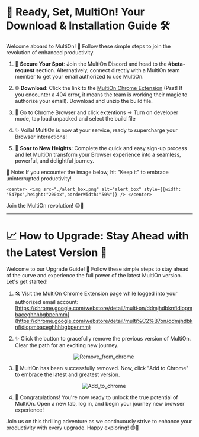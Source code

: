 
# 🚀 Ready, Set, MultiOn! Your Download & Installation Guide 🛠️

Welcome aboard to MultiOn! 🎉 Follow these simple steps to join the revolution of enhanced productivity.

1. 📨 **Secure Your Spot**: Join the MultiOn Discord and head to the **#beta-request** section. Alternatively, connect directly with a MultiOn team member to get your email authorized to use MultiOn.

2. 🌐 **Download**: Click the link to the [MultiOn Chrome Extension](https://drive.google.com/file/d/1gu546V6XrXNNgUXDk8YuytFW5Z8gz-lk/view?usp=sharing) (Psst! If you encounter a 404 error, it means the team is working their magic to authorize your email). Download and unzip the build file. 

3. 🚀 Go to Chrome Browser and click extentions -> Turn on developer mode, tap load unpacked and select the build file

4. ✨ Voilà! MultiOn is now at your service, ready to supercharge your Browser interactions!

5. 🌈 **Soar to New Heights**: Complete the quick and easy sign-up process and let MultiOn transform your Browser experience into a seamless, powerful, and delightful journey.

🔔 Note: If you encounter the image below, hit "Keep it" to embrace uninterrupted productivity!

    <center> <img src="./alert_box.png" alt="alert_box" style={{width: "547px",height:"200px",borderWidth:"50%"}} /> </center>

Join the MultiOn revolution! 😍🚀


---
    


# 📈 How to Upgrade: Stay Ahead with the Latest Version 🚀

Welcome to our Upgrade Guide! 🎉 Follow these simple steps to stay ahead of the curve and experience the full power of the latest MultiOn version. Let's get started!

1. 🛠️ Visit the MultiOn Chrome Extension page while logged into your authorized email account: [https://chrome.google.com/webstore/detail/multi·on/ddmjhdbknfidiopmbaceghhhbgbpenmm](https://chrome.google.com/webstore/detail/multi%C2%B7on/ddmjhdbknfidiopmbaceghhhbgbpenmm)

2. ✨ Click the button to gracefully remove the previous version of MultiOn. Clear the path for an exciting new journey.

   <center> <img src="./Remove_from_chrome.png" alt="Remove_from_chrome" style={{width: "147px",height:"36px",borderWidth:"50%"}} /> </center>

3. 🚀 MultiOn has been successfully removed. Now, click "Add to Chrome" to embrace the latest and greatest version.

    <center> <img src="./Add_to_chrome.png" alt="Add_to_chrome" style={{width: "147px",height:"36px",borderWidth:"50%"}} /> </center>

4. 🌟 Congratulations! You're now ready to unlock the true potential of MultiOn. Open a new tab, log in, and begin your journey new browser experience!

Join us on this thrilling adventure as we continuously strive to enhance your productivity with every upgrade. Happy exploring! 😊🚀





